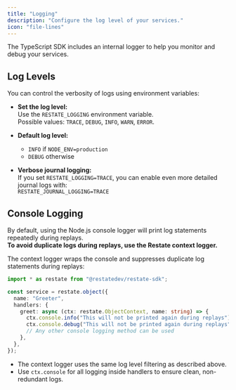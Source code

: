 ```yaml
---
title: "Logging"
description: "Configure the log level of your services."
icon: "file-lines"
---
```


The TypeScript SDK includes an internal logger to help you monitor and debug your services.

## Log Levels

You can control the verbosity of logs using environment variables:

- **Set the log level:**  
  Use the `RESTATE_LOGGING` environment variable.  
  Possible values: `TRACE`, `DEBUG`, `INFO`, `WARN`, `ERROR`.

- **Default log level:**  
  - `INFO` if `NODE_ENV=production`  
  - `DEBUG` otherwise

- **Verbose journal logging:**  
  If you set `RESTATE_LOGGING=TRACE`, you can enable even more detailed journal logs with:  
  `RESTATE_JOURNAL_LOGGING=TRACE`

## Console Logging

By default, using the Node.js console logger will print log statements repeatedly during replays.  
**To avoid duplicate logs during replays, use the Restate context logger.**

The context logger wraps the console and suppresses duplicate log statements during replays:

```typescript {CODE_LOAD::ts/src/develop/logging.ts} 
import * as restate from "@restatedev/restate-sdk";

const service = restate.object({
  name: "Greeter",
  handlers: {
    greet: async (ctx: restate.ObjectContext, name: string) => {
      ctx.console.info("This will not be printed again during replays");
      ctx.console.debug("This will not be printed again during replays");
      // Any other console logging method can be used
    },
  },
});
```

- The context logger uses the same log level filtering as described above.
- Use `ctx.console` for all logging inside handlers to ensure clean, non-redundant logs.
